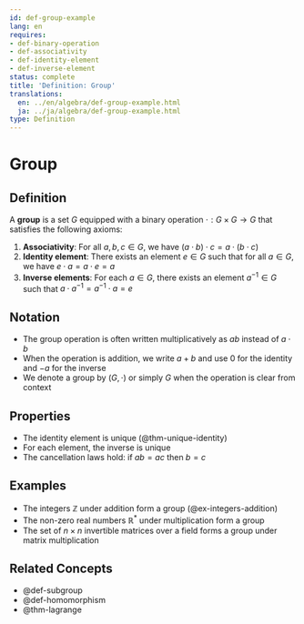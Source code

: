 ```yaml
---
id: def-group-example
lang: en
requires:
- def-binary-operation
- def-associativity
- def-identity-element
- def-inverse-element
status: complete
title: 'Definition: Group'
translations:
  en: ../en/algebra/def-group-example.html
  ja: ../ja/algebra/def-group-example.html
type: Definition
---
```


# Group {#def-group-example}

## Definition

A **group** is a set $G$ equipped with a binary operation $\cdot: G \times G \to G$ that satisfies the following axioms:

1. **Associativity**: For all $a, b, c \in G$, we have $(a \cdot b) \cdot c = a \cdot (b \cdot c)$
2. **Identity element**: There exists an element $e \in G$ such that for all $a \in G$, we have $e \cdot a = a \cdot e = a$
3. **Inverse elements**: For each $a \in G$, there exists an element $a^{-1} \in G$ such that $a \cdot a^{-1} = a^{-1} \cdot a = e$

## Notation

- The group operation is often written multiplicatively as $ab$ instead of $a \cdot b$
- When the operation is addition, we write $a + b$ and use $0$ for the identity and $-a$ for the inverse
- We denote a group by $(G, \cdot)$ or simply $G$ when the operation is clear from context

## Properties

- The identity element is unique (@thm-unique-identity)
- For each element, the inverse is unique
- The cancellation laws hold: if $ab = ac$ then $b = c$

## Examples

- The integers $\mathbb{Z}$ under addition form a group (@ex-integers-addition)
- The non-zero real numbers $\mathbb{R}^*$ under multiplication form a group
- The set of $n \times n$ invertible matrices over a field forms a group under matrix multiplication

## Related Concepts

- @def-subgroup
- @def-homomorphism
- @thm-lagrange
